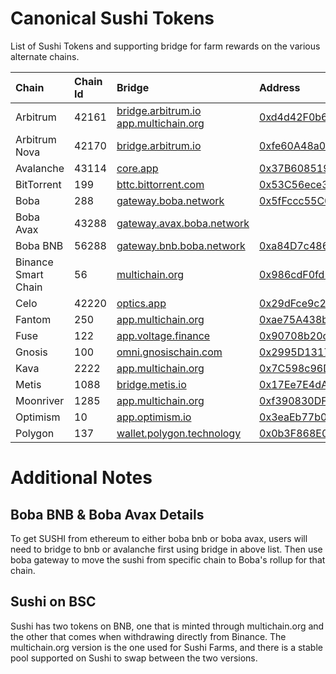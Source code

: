 
# Canonical Sushi Tokens

List of Sushi Tokens and supporting bridge for farm rewards on the various alternate chains.

| Chain | Chain Id | Bridge | Address |
| :-- | :-- | :-- | :-- |
| Arbitrum | 42161 | [bridge.arbitrum.io](https://bridge.arbitrum.io/) [app.multichain.org](https://app.multichain.org/#/router) | [0xd4d42F0b6DEF4CE0383636770eF773390d85c61A](https://arbiscan.io/token/0xd4d42f0b6def4ce0383636770ef773390d85c61a) |
| Arbitrum Nova | 42170 | [bridge.arbitrum.io](https://bridge.arbitrum.io/) | [0xfe60A48a0bCf4636aFEcC9642a145D2F241A7011](https://nova.arbiscan.io/token/0xfe60a48a0bcf4636afecc9642a145d2f241a7011) |
| Avalanche | 43114 | [core.app](https://core.app/bridge/) | [0x37B608519F91f70F2EeB0e5Ed9AF4061722e4F76](https://snowtrace.io/token/0x37b608519f91f70f2eeb0e5ed9af4061722e4f76) |
| BitTorrent | 199 | [bttc.bittorrent.com](https://bttc.bittorrent.com/bridge) | [0x53C56ece35f8CaB135e13D6d00499Dfc7c07A92e](https://bttcscan.com/token/0x53c56ece35f8cab135e13d6d00499dfc7c07a92e) |
| Boba | 288 | [gateway.boba.network](https://gateway.boba.network/) | [0x5fFccc55C0d2fd6D3AC32C26C020B3267e933F1b](https://bobascan.com/token/0x5ffccc55c0d2fd6d3ac32c26c020b3267e933f1b) |
| Boba Avax | 43288 | [gateway.avax.boba.network](https://gateway.avax.boba.network/) | |
| Boba BNB | 56288 | [gateway.bnb.boba.network](https://gateway.bnb.boba.network/) | [0xa84D7c48602C898EC84C4cCA78651107B3625943](https://blockexplorer.bnb.boba.network/token/0xa84D7c48602C898EC84C4cCA78651107B3625943)
| Binance Smart Chain | 56 | [multichain.org](https://app.multichain.org/#/router) | [0x986cdF0fd180b40c4D6aEAA01Ab740B996D8b782](https://bscscan.com/token/0x986cdf0fd180b40c4d6aeaa01ab740b996d8b782) |
| Celo | 42220 | [optics.app](https://optics.app/) | [0x29dFce9c22003A4999930382Fd00f9Fd6133Acd1](https://celoscan.io/token/0x29dfce9c22003a4999930382fd00f9fd6133acd1) |
| Fantom | 250 | [app.multichain.org](https://app.multichain.org/#/router) | [0xae75A438b2E0cB8Bb01Ec1E1e376De11D44477CC](https://ftmscan.com/token/0xae75A438b2E0cB8Bb01Ec1E1e376De11D44477CC) |
| Fuse | 122 | [app.voltage.finance](https://app.voltage.finance/#/bridge) | [0x90708b20ccC1eb95a4FA7C8b18Fd2C22a0Ff9E78](https://explorer.fuse.io/token/0x90708b20ccC1eb95a4FA7C8b18Fd2C22a0Ff9E78) |
| Gnosis | 100 | [omni.gnosischain.com](https://omni.gnosischain.com/bridge) | [0x2995D1317DcD4f0aB89f4AE60F3f020A4F17C7CE](https://gnosisscan.io/token/0x2995d1317dcd4f0ab89f4ae60f3f020a4f17c7ce) |
| Kava | 2222 | [app.multichain.org](https://app.multichain.org/#/router) | [0x7C598c96D02398d89FbCb9d41Eab3DF0C16F227D](https://explorer.kava.io/token/0x7C598c96D02398d89FbCb9d41Eab3DF0C16F227D) |
| Metis | 1088 | [bridge.metis.io](https://bridge.metis.io/home) | [0x17Ee7E4dA37B01FC1bcc908fA63DF343F23B4B7C](https://andromeda-explorer.metis.io/token/0x17Ee7E4dA37B01FC1bcc908fA63DF343F23B4B7C) |
| Moonriver | 1285 | [app.multichain.org](https://app.multichain.org/#/router) | [0xf390830DF829cf22c53c8840554B98eafC5dCBc2](https://moonriver.moonscan.io/address/0xf390830df829cf22c53c8840554b98eafc5dcbc2) |
| Optimism | 10 | [app.optimism.io](https://app.optimism.io/bridge) | [0x3eaEb77b03dBc0F6321AE1b72b2E9aDb0F60112B](https://optimistic.etherscan.io/token/0x3eaeb77b03dbc0f6321ae1b72b2e9adb0f60112b) |
| Polygon | 137 | [wallet.polygon.technology](https://wallet.polygon.technology/polygon/bridge/deposit) | [0x0b3F868E0BE5597D5DB7fEB59E1CADBb0fdDa50a](https://polygonscan.com/token/0x0b3f868e0be5597d5db7feb59e1cadbb0fdda50a) |

# Additional Notes

## Boba BNB & Boba Avax Details
To get SUSHI from ethereum to either boba bnb or boba avax, users will need to 
bridge to bnb or avalanche first using bridge in above list. Then use boba gateway to move the sushi from specific chain to Boba's rollup for that chain.

## Sushi on BSC
Sushi has two tokens on BNB, one that is minted through multichain.org and the other
that comes when withdrawing directly from Binance. The multichain.org version is the one
used for Sushi Farms, and there is a stable pool supported on Sushi to swap between the 
two versions.